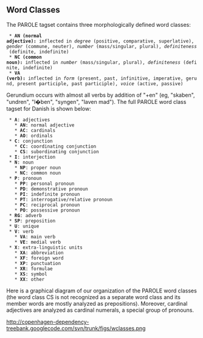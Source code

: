 ==  Word Classes ==

The PAROLE tagset contains three morphologically defined word classes:

  * '''AN (normal adjective):''' inflected in ''degree'' (positive, comparative, superlative), ''gender'' (commune, neuter), ''number'' (mass/singular, plural), ''definiteness'' (definite, indefinite)
  * '''NC (common noun):''' inflected in ''number'' (mass/singular, plural), ''definiteness'' (definite, indefinite)
  * '''VA (verb):''' inflected in ''form'' (present, past, infinitive, imperative, gerund, present participle, past participle), ''voice'' (active, passive)

Gerundium occurs with almost all verbs by addition of "+en" (eg, "skaben", "undren", "l�ben", "syngen", "laven mad"). The full PAROLE word class tagset for Danish is shown below:

  * '''A''': adjectives
    * '''AN''': normal adjective
    * '''AC''': cardinals
    * '''AO''': ordinals
  * '''C''': conjunction
    * '''CC''': coordinating conjunction
    * '''CS''': subordinating conjunction
  * '''I''': interjection
  * '''N''': noun
    * '''NP''': proper noun
    * '''NC''': common noun
  * '''P''': pronoun
    * '''PP''': personal pronoun
    * '''PD''': demonstrative pronoun
    * '''PI''': indefinite pronoun
    * '''PT''': interrogative/relative pronoun
    * '''PC''': reciprocal pronoun
    * '''PO''': possessive pronoun
  * '''RG''': adverb
  * '''SP''': preposition
  * '''U''': unique
  * '''V''': verb
    * '''VA''': main verb
    * '''VE''': medial verb
  * '''X''': extra-linguistic units
    * '''XA''': abbreviation
    * '''XF''': foreign word
    * '''XP''': punctuation
    * '''XR''': formulae
    * '''XS''': symbol
    * '''XX''': other

Here is a graphical diagram of our organization of the PAROLE word classes (the word class CS is not recognized as a separate word class and its member words are mostly analyzed as prepositions). Moreover, cardinal adjectives are analyzed as cardinal numerals, a special group of pronouns.

http://copenhagen-dependency-treebank.googlecode.com/svn/trunk/figs/wclasses.png

